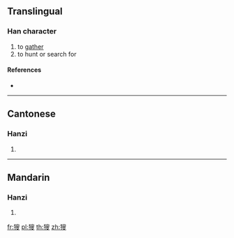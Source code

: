 {{character info/new}}
==Translingual==

===Han character===
{{Han char|rn=94|rad=犬|as=10|sn=13|four=47247|canj=KHHXE}}

# to [[gather]]
# to hunt or search for

====References====
* {{Han ref|kx=0716.230|dkj=20588|dj=1128.110|hdz=21362.160|uh=7340|ud=29504|bh=DEAE|bd=57006}}

----

==Cantonese==

===Hanzi===
{{yue-hanzi|jyut=sau2|y=sau2}}

# {{defn|lang=yue|sort=犬10}}

----

==Mandarin==

===Hanzi===
{{cmn-hanzi|pin=[[sōu]] ([[sou1]])|wg=sou<sup>1</sup>}}

# {{defn|lang=cmn|sort=犬10}}

[[fr:獀]]
[[pl:獀]]
[[th:獀]]
[[zh:獀]]
